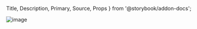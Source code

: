   Title,
  Description,
  Primary,
  Source,
  Props
} from '@storybook/addon-docs';

<!-- <Vimeo vimeoId="281513522" /> -->

![image](https://paradigm.mail.ru/notionStatic/938bf97d-d8f9-48cb-ba4d-9fe4c6c027de.png)

<br />

<Title />

<Description />

```
import { Grid } from 'wuki';
```

## Entities

Grid contains two entities:
  1. Container - defines a columnar system built on CSS Grid, which is many times more convenient and easier to use than CSS FlexBox.
```
<Grid container>
</Grid>
```
  2. Element - is a column in a column system.
```
<Grid col={12}>
</Grid>
```
In standard situations, you should stick to as few `<Grid container>` as possible. One container is enough to create standard page layout and cover all needs.

## Адаптивность

## Component

<Primary />

## Examples

<Primary />

## Component API (props)

<Props />